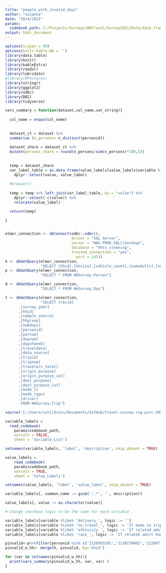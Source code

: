 ```yaml
---
title: "people_with_invalid_days"
author: "suzanne"
date: "10/4/2021"
params:
  codebook_path: J:/Projects/Surveys/HHTravel/Survey2021/Data/data_from_rsg_20210803/PSRC_2021_HTS_Combined_Codebook.xlsx
output: html_document
---
```


```r
options(scipen = 99)
options(knitr.kable.NA = '')
library(data.table)
library(knitr)
library(kableExtra)
library(readxl)
library(lubridate)
#library(RPostgres)
library(stringr)
library(ggplot2)
library(odbc)
library(DBI)
library(tidyverse)

vars_summary = function(dataset,col_name,var_string){
  
  col_name = enquo(col_name)
  
  
  dataset_ct = dataset %>%
  summarise (n_persons= n_distinct(personid)) 
  
  dataset_share = dataset_ct %>% 
  mutate(persons_share = round(n_persons/sum(n_persons)*100,1))
   
    
  temp = dataset_share
  var_label_table = as.data.frame(value_labels[value_labels$variable %in% c(var_string)] %>% mutate(value = as.double(value))) %>% 
    dplyr::select(value, value_label)
  
  #browser()
  
  temp = temp %>% left_join(var_label_table, by = "value") %>% 
    dplyr::select(-c(value)) %>%
    relocate(value_label) 

  return(temp)
  
}


elmer_connection <- dbConnect(odbc::odbc(),
                              driver = "SQL Server",
                              server = "AWS-PROD-SQL\\Sockeye",
                              database = "hhts_cleaning",
                              trusted_connection = "yes",
                                port = 1433)
h <- dbGetQuery(elmer_connection,
                "SELECT [hhid],[hhsize],[vehicle_count],[numadults],[numchildren], [lifecycle], [hhincome_detailed] FROM HHSurvey.Household")
p <- dbGetQuery(elmer_connection,
                "SELECT * FROM HHSurvey.Person")

d <- dbGetQuery(elmer_connection,
                "SELECT * FROM HHSurvey.Day")

t <- dbGetQuery(elmer_connection,
                "SELECT [recid]
      ,[survey_year]
      ,[hhid]
      ,[sample_source]
      ,[hhgroup]
      ,[nwkdays]
      ,[personid]
      ,[pernum]
      ,[daynum]
      ,[dayofweek]
      ,[traveldate]
      ,[data_source]
      ,[tripid]
      ,[tripnum]
      ,[travelers_total]
      ,[origin_purpose]
      ,[origin_purpose_cat]
      ,[dest_purpose]
      ,[dest_purpose_cat]
      ,[mode_1]
      ,[mode_type]
      ,[driver]
       FROM HHSurvey.Trip")

```

```r
source('C:/Users/schildress/Documents/GitHub/travel-survey-rsg-psrc-2021/rsg_qaqc/_crosstabs_functions.R')

variable_labels = 
  read_codebook(
    params$codebook_path,
    varvals = FALSE,
    sheet = 'Variable_List')

setnames(variable_labels, 'label', 'description', skip_absent = TRUE)

value_labels = 
    read_codebook(
    params$codebook_path,
    varvals = TRUE, 
    sheet = 'Value_Labels')

setnames(value_labels, 'label', 'value_label', skip_absent = TRUE)

variable_labels[, common_name := gsub(':.*', '', description)]

value_labels[, value := as.character(value)]

# Change checkbox logic to be the same for each variable

variable_labels[variable %like% 'delivery_', logic := '']
variable_labels[variable %like% 'no_travel_', logic := 'If made no trips on travel day']
variable_labels[variable %like% 'ethnicity_', logic := 'If related adult household member']
variable_labels[variable %like% 'race_', logic := 'If related adult household member']


```



```r
pinvalid<-p%>%filter(personid %in% c('2120583201','2120739002','2120977101','2121524702','2122393002','2122397501','2122775802','2123092902','2123092904','2124914201','2125067801','2125404502','2125404503','2125404505','2125500103','2126430801','2126432901','2126435801','2126443201','2126444901','2126447101','2126447801','2126448501','2126453401','2126455001','2126455101','2126460901','2126462601','2126475001','2126476201','2126478801','2126481801','2126485701','2126487601','2126488701','2126492101','2126496101','2126496201','2126501001','2126501601','2126506901','2126509201','2126509801','2126510101','2126511201','2126512001','2126512301'))
pinvalid_w_hh<- merge(h, pinvalid, by='hhid')
```

```r
for (var in colnames(pinvalid_w_hh)){
  print(vars_summary(pinvalid_w_hh, var, var) )
}

```
